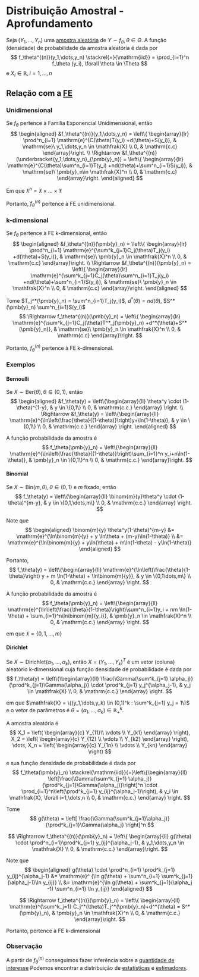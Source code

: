# Distribuição Amostral - Aprofundamento

Seja $(Y_1,\dots,Y_n)$ uma [amostra aleatória](populacao-e-amostra.qmd#aa) de $Y\sim f_\theta, \theta \in \Theta$.
A função (densidade) de probabilidade da amostra aleatória é dada por
$$
f_\theta^{(n)}(y_1,\dots,y_n) \stackrel{=}{\mathrm{iid}} = \prod_{i=1}^n f_\theta (y_i), \forall \theta \in \Theta
$$
e $X_i \in \mathbb{R}, i = 1,\dots,n$

## Relação com a [FE](familia-exponencial.qmd)

### Unidimensional

Se $f_\theta$ pertence à Família Exponencial Unidimensional, então
$$
\begin{aligned}
&f_\theta^{(n)}(y_1,\dots,y_n) =
\left\{ \begin{array}{lr}
\prod^n_{i=1} \mathrm{e}^{C(\theta)T(y_i) +d(\theta)+S(y_i)}, & \mathrm{se}\ y_1,\dots,y_n \in \mathfrak{X} \\
0, & \mathrm{c.c}
\end{array}\right. \\
\Rightarrow
&f_\theta^{(n)}(\underbracket{y_1,\dots,y_n}_{\pmb{y}_n}) =
\left\{ \begin{array}{lr}
\mathrm{e}^{C(\theta)\sum^n_{i=1}T(y_i) +nd(\theta)+\sum^n_{i=1}S(y_i)}, & \mathrm{se}\ \pmb{y}_n\in \mathfrak{X}^n \\
0, & \mathrm{c.c}
\end{array}\right.
\end{aligned}
$$

Em que $\mathfrak{X}^n = \mathfrak{X} \times \dots \times \mathfrak{X}$

Portanto, $f_\theta^{(n)}$ pertence à FE unidimensional.

### k-dimensional

Se $f_\theta$ pertence à FE k-dimensional, então
$$
\begin{aligned}
&f_\theta^{(n)}(\pmb{y}_n) =
\left\{ \begin{array}{lr}
\prod^n_{i=1} \mathrm{e}^{\sum^k_{j=1}C_j(\theta)T_j(y_i) +d(\theta)+S(y_i)}, & \mathrm{se}\ \pmb{y}_n \in \mathfrak{X}^n \\
0, & \mathrm{c.c}
\end{array}\right. \\
\Rightarrow
&f_\theta^{(n)}(\pmb{y}_n) = 
\left\{ \begin{array}{lr}
\mathrm{e}^{\sum^k_{j=1}C_j(\theta)\sum^n_{i=1}T_j(y_i) +nd(\theta)+\sum^n_{i=1}S(y_i)}, & \mathrm{se}\ \pmb{y}_n \in \mathfrak{X}^n \\
0, & \mathrm{c.c}
\end{array}\right.
\end{aligned}
$$

Tome $T_j^*(\pmb{y}_n) = \sum^n_{i=1}T_j(y_i)$, $d^*(\theta)=nd(\theta)$, $S^*(\pmb{y}_n) \sum^n_{i=1}S(y_i)$
$$
\Rightarrow f_\theta^{(n)}(\pmb{y}_n) =
\left\{ \begin{array}{lr}
\mathrm{e}^{\sum^k_{j=1}C_j(\theta)T^*_j(\pmb{y}_n) +d^*(\theta)+S^*(\pmb{y}_n)}, & \mathrm{se}\ \pmb{y}_n \in \mathfrak{X}^n \\
0, & \mathrm{c.c}
\end{array}\right.
$$

Portanto, $f_\theta^{(n)}$ pertence à FE k-dimensional.

### Exemplos

#### Bernoulli

Se $X\sim\mathrm{Ber}(\theta), \theta \in (0,1)$, então
$$
\begin{aligned}
&f_\theta(y) = \left\{\begin{array}{ll}
\theta^y \cdot (1-\theta)^{1-y}, & y \in \{0,1\} \\
0, & \mathrm{c.c.}
\end{array} \right. \\
\Rightarrow
&f_\theta(y) = \left\{\begin{array}{ll}
\mathrm{e}^{\ln\left(\frac{\theta}{(1-\theta)}\right)y+\ln(1-\theta)}, & y \in \{0,1\} \\
0, & \mathrm{c.c.}
\end{array} \right.
\end{aligned}
$$

A função probabilidade da amostra é
$$
f_\theta(\pmb{y}_n) = \left\{\begin{array}{ll}
\mathrm{e}^{\ln\left(\frac{\theta}{(1-\theta)}\right)\sum_{i=1}^n y_i+n\ln(1-\theta)}, & \pmb{y}_n \in \{0,1\}^n \\
0, & \mathrm{c.c.}
\end{array}\right.
$$

#### Binomial
Se $X\sim\mathrm{Bin}(m, \theta), \theta \in (0,1)$ e $m$ fixado, então
$$
f_\theta(y) = \left\{\begin{array}{ll}
\binom{m}{y}\theta^y \cdot (1-\theta)^{m-y}, & y \in \{0,1,\dots,m\} \\
0, & \mathrm{c.c.}
\end{array} \right.
$$

Note que
$$
\begin{aligned}
\binom{m}{y} \theta^y(1-\theta)^{m-y} &= \mathrm{e}^{\ln\binom{m}{y} + y \ln\theta + (m-y)\ln(1-\theta)} \\
&= \mathrm{e}^{\ln\binom{m}{y} + y\ln(\theta) + m\ln(1-\theta) - y\ln(1-\theta)}
\end{aligned}
$$

Portanto,
$$
f_\theta(y) = \left\{\begin{array}{ll}
\mathrm{e}^{\ln\left(\frac{\theta}{1-\theta}\right) y + m \ln(1-\theta) + \ln\binom{m}{y}}, & y \in \{0,1\dots,m\} \\
0, & \mathrm{c.c.}
\end{array} \right.
$$

A função probabilidade da amostra é
$$
f_\theta(\pmb{y}_n) = \left\{\begin{array}{ll}
\mathrm{e}^{\ln\left(\frac{\theta}{1-\theta}\right)\sum^n_{i=1}y_i + nm \ln(1-\theta) + \sum_{i=1}^n\ln\binom{m}{y_i}}, & \pmb{y}_n \in \mathfrak{X}^n \\
0, & \mathrm{c.c.}
\end{array} \right.
$$

em que $\mathfrak{X} = \{0,1,\dots,m\}$

#### Dirichlet
 <!-- kkkkkkkkkkkkkkkkkkk -->

Se $X\sim\mathrm{Dirichlet}(\alpha_1,\dots,\alpha_k)$, então $X=(Y_1,\dots,Y_k)^T$ é um vetor (coluna) aleatório k-dimensional
cuja função densidade de probabilidade é dada por
$$
f_\theta(y) = \left\{\begin{array}{ll}
\frac{\Gamma(\sum^k_{j=1} \alpha_j)}{\prod^k_{j=1}\Gamma(\alpha_j)} \cdot \prod^k_{j=1} y_j^{\alpha_j-1}, & y_j \in \mathfrak{X} \\
0, & \mathrm{c.c.}
\end{array} \right.
$$

em que $\mathfrak{X} = \{(y_1,\dots,y_k) \in (0,1)^k : \sum^k_{j=1} y_j = 1\}$ e o vetor de parâmetros é
$\theta=(\alpha_1,\dots,\alpha_k) \in \mathbb{R}^k_+$.

A amostra aleatória é
$$
X_1 = \left(
\begin{array}{c}
Y_{11}\\
\vdots \\
Y_{k1}
\end{array}
\right),
X_2 = \left(
\begin{array}{c}
Y_{12} \\
\vdots \\
Y_{k2}
\end{array}
\right), \dots,
X_n = \left(
\begin{array}{c}
Y_{1n} \\
\vdots \\
Y_{kn}
\end{array}
\right)
$$

e sua função densidade de probabilidade é dada por
$$
f_\theta(\pmb{y}_n) \stackrel{\mathrm{iid}}{=}\left\{\begin{array}{ll}
\left[\frac{\Gamma(\sum^k_{j=1} \alpha_j)}{\prod^k_{j=1}\Gamma(\alpha_j)}\right]^n \cdot \prod_{i=1}^n\left(\prod^k_{j=1} y_{ij}^{\alpha_j-1}\right), & y_i \in \mathfrak{X}, \forall i=1,\dots,n \\
0, & \mathrm{c.c.}
\end{array} \right.
$$

Tome
$$
g(\theta) = \left[
\frac{\Gamma(\sum^k_{j=1}\alpha_j)}{\prod^k_{j=1}\Gamma(\alpha_j}
\right]^n
$$

$$
\Rightarrow
f_\theta^{(n)}(\pmb{y}_n) = \left\{ \begin{array}{ll}
g(\theta) \cdot \prod^n_{i=1}\prod^k_{j=1} y_{ij}^{\alpha_j-1}, & y_1,\dots,y_n \in \mathfrak{X} \\
0,  & \mathrm{c.c.}
\end{array}\right.
$$

Note que
$$
\begin{aligned}
g(\theta) \cdot \prod^n_{i=1} \prod^k_{j=1} y_{ij}^{\alpha_j-1} &= \mathrm{e}^
{\ln g(\theta) + \sum^n_{i=1} \sum^k_{j=1}(\alpha_j-1)\ln y_{ij}} \\
&= \mathrm{e}^{\ln g(\theta) + \sum^k_{j=1}(\alpha_j -1) \sum^n_{i=1} \ln y_{ij}}
\end{aligned}
$$

<!-- TODO: adicionar defs das abreviações abaixo -->
$$
\Rightarrow
f_\theta^{(n)}(\pmb{y}_n) = \left\{ \begin{array}{ll}
\mathrm{e}^{\sum^k_j=1} C_j^*(\theta)T_j^*(\pmb{y}_n)+d^*(\theta) = S^*(\pmb{y}_n), & \pmb{y}_n \in \mathfrak{X}^n \\
0,  & \mathrm{c.c.}
\end{array}\right.
$$

Portanto, pertence à FE k-dimensional

### Observação

A partir de $f_\theta^{(n)}$ conseguimos fazer inferência sobre a [quantidade de interesse](quantidade-de-interesse.qmd)
Podemos encontrar a distribuição de [estatísticas](estatisticas.qmd) e [estimadores](estimadores.qmd).
